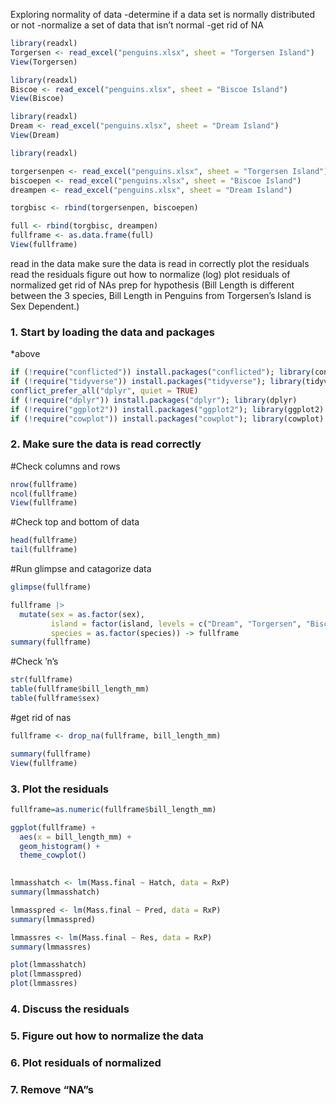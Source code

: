 Exploring normality of data
-determine if a data set is normally distributed or not
-normalize a set of data that isn't normal
-get rid of NA


```r
library(readxl)
Torgersen <- read_excel("penguins.xlsx", sheet = "Torgersen Island")
View(Torgersen)
```


```r
library(readxl)
Biscoe <- read_excel("penguins.xlsx", sheet = "Biscoe Island")
View(Biscoe)
```

```r
library(readxl)
Dream <- read_excel("penguins.xlsx", sheet = "Dream Island")
View(Dream)
```


```r
library(readxl)

torgersenpen <- read_excel("penguins.xlsx", sheet = "Torgersen Island")
biscoepen <- read_excel("penguins.xlsx", sheet = "Biscoe Island")
dreampen <- read_excel("penguins.xlsx", sheet = "Dream Island")

torgbisc <- rbind(torgersenpen, biscoepen)

full <- rbind(torgbisc, dreampen)
fullframe <- as.data.frame(full)
View(fullframe)
```

read in the data
make sure the data is read in correctly
plot the residuals
read the residuals
figure out how to normalize (log)
plot residuals of normalized
get rid of NAs
prep for hypothesis (Bill Length is different between the 3 species, Bill Length in Penguins from Torgersen's Island is Sex Dependent.)


### 1. Start by loading the data and packages

*above
```r
if (!require("conflicted")) install.packages("conflicted"); library(conflicted) # For dealing with conflicts
if (!require("tidyverse")) install.packages("tidyverse"); library(tidyverse) # For everything
conflict_prefer_all("dplyr", quiet = TRUE)
if (!require("dplyr")) install.packages("dplyr"); library(dplyr)
if (!require("ggplot2")) install.packages("ggplot2"); library(ggplot2)
if (!require("cowplot")) install.packages("cowplot"); library(cowplot)
```


### 2. Make sure the data is read correctly

#Check columns and rows
```r
nrow(fullframe)
ncol(fullframe)
View(fullframe)
```

#Check top and bottom of data
```r
head(fullframe)
tail(fullframe)
```

#Run glimpse and catagorize data
```r
glimpse(fullframe)

fullframe |> 
  mutate(sex = as.factor(sex),
         island = factor(island, levels = c("Dream", "Torgersen", "Biscoe")),
         species = as.factor(species)) -> fullframe
summary(fullframe)
```

#Check 'n's
```r
str(fullframe)
table(fullframe$bill_length_mm)
table(fullframe$sex)
```

#get rid of nas

```r
fullframe <- drop_na(fullframe, bill_length_mm)

summary(fullframe)
View(fullframe)
```


### 3. Plot the residuals

```r
fullframe=as.numeric(fullframe$bill_length_mm)
```



```r
ggplot(fullframe) +
  aes(x = bill_length_mm) +
  geom_histogram() +
  theme_cowplot()
  
```

```r
lmmasshatch <- lm(Mass.final ~ Hatch, data = RxP)
summary(lmmasshatch)

lmmasspred <- lm(Mass.final ~ Pred, data = RxP)
summary(lmmasspred)

lmmassres <- lm(Mass.final ~ Res, data = RxP)
summary(lmmassres)

plot(lmmasshatch)
plot(lmmasspred)
plot(lmmassres)
```


### 4. Discuss the residuals

### 5. Figure out how to normalize the data

### 6. Plot residuals of normalized

### 7. Remove "NA"s

